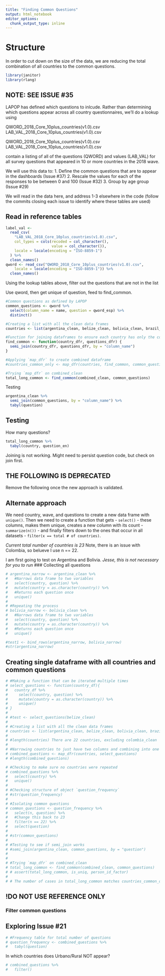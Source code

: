 ```yaml
---
title: "Finding Common Questions"
output: html_notebook
editor_options: 
  chunk_output_type: inline
---
```


# Structure
In order to cut down on the size of the data, we are reducing the total combination of all countries to the common questions.

```r
library(janitor)
library(rlang)
```


## NOTE: SEE ISSUE #35

LAPOP has defined which questions to inlcude. Rather than determining which questions appear across all country questionnaires, we'll do a lookup using 

QWORD_2018_Core_10plus_countries(v1.0).csv
LAB_VAL_2018_Core_10plus_countries(v1.0).csv

QWORD_2018_Core_10plus_countries(v1.0).csv
LAB_VAL_2018_Core_10plus_countries(v1.0).csv

contain a listing of all of the questions (QWORD) and values (LAB_VAL) for all survey questions that appeared in 10 or more countries in the 2018 wave. 

We will use this data to:
1. Define the common questions that are to appear in the dashboards (Issue #37)
2. Rescale the values for each of the responses to be between 0 and 100 (Issue #32)
3. Group by age group (Issue #29)

We will read in the data here, and address 1-3 elsewhere in the code (follow the commits closing each issue to identify where these tables are used)

## Read in reference tables

```r
label_val <-
  read_csv(
    "LAB_VAL_2018_Core_10plus_countries(v1.0).csv",
    col_types = cols(recoded = col_character(),
                     value = col_character()),
    locale = locale(encoding = "ISO-8859-1")
  ) %>%
  clean_names()
qword <- read_csv("QWORD_2018_Core_10plus_countries(v1.0).csv", 
    locale = locale(encoding = "ISO-8859-1")) %>%
  clean_names()
```

Using the lookup tables above, filter out the questions that are not in the list

Use qword, then get unique of question, feed to find_common.



```r
#Common questions as defined by LAPOP 
common_questions <- qword %>%
  select(column_name = name, question = qword_esp) %>%
  distinct()

#Creating a list with all the clean data frames
countries <- list(argentina_clean, belize_clean, bolivia_clean, brazil_clean, canada_clean, chile_clean, costa_clean, ecuador_clean, elsalvador_clean, guatemala_clean, guyana_clean, honduras_clean, jamaica_clean, mexico_clean, nicaragua_clean, panama_clean, paraguay_clean, peru_clean, suriname_clean, uruguay_clean, usa_clean, venezuela_clean) #colombia_clean not resolved

#Function for joining dataframes to ensure each country has only the common questions
find_common <- function(country_dfr, questions_dfr) {
  semi_join(country_dfr, questions_dfr, by = "column_name")
}

#Applying `map_dfr` to create combined dataframe
#countries_common_only <- map_dfr(countries, find_common, common_questions)

#Trying `map_dfr` on combined_clean
total_long_common <- find_common(combined_clean, common_questions) 

```

Testing
```r
argentina_clean %>%
  semi_join(common_questions, by = "column_name") %>%
  tabyl(question)
```

## Testing

How many questions?
```r
total_long_common %>%
  tabyl(country, question_en)
```

Joining is not working. Might need to persist question code, but check on join first. 













## THE FOLLOWING IS DEPRECATED

Remove the following once the new approach is validated.

## Alternate approach
We need country, wave, and questions to create a new data frame with `unique()`. Then we need to create a function that gets - `select()` - these columns, makes them unique, creates a new column with its count - `summarize(n())` - and finally filters down to the ones that occur in all datasets - `filter(x == total # of countries)`.

*Current total number of countries is 23* Note, there is an issue with Colombia, so belueve I use n == 22.

I am first going to test on Argentina and Bolivia.
*Jesse, this is not necessary for you to run*
### Collecting all questions
```r
# argentina_narrow <- argentina_clean %>% 
#   #Narrows data frame to two variables
#   select(country, question) %>% 
#   mutate(country = as.character(country)) %>% 
#   #Returns each question once
#   unique()
# 
# #Repeating the process
# bolivia_narrow <- bolivia_clean %>% 
#   #Narrows data frame to two variables
#   select(country, question) %>% 
#   mutate(country = as.character(country)) %>% 
#   #Returns each question once
#   unique()

#test1 <- bind_rows(argentina_narrow, bolivia_narrow)
#str(argentina_narrow)
```

## Creating single dataframe with all countries and common questions
```r
# #Making a function that can be iterated multiple times
# select_questions <- function(country_df){
#   country_df %>% 
#     select(country, question) %>% 
#     mutate(country = as.character(country)) %>% 
#     unique()
# }
# 
# #test <- select_questions(belize_clean)
# 
# #Creating a list with all the clean data frames
# countries <- list(argentina_clean, belize_clean, bolivia_clean, brazil_clean, canada_clean, chile_clean, costa_clean, ecuador_clean, elsalvador_clean, guatemala_clean, guyana_clean, honduras_clean, jamaica_clean, mexico_clean, nicaragua_clean, panama_clean, paraguay_clean, peru_clean, suriname_clean, uruguay_clean, usa_clean, venezuela_clean) #colombia_clean not resolved
# 
# #length(countries) There are 22 countries, excluding colombia_clean
# 
# #Narrowing countries to just have two columns and combining into one data frame
# combined_questions <- map_dfr(countries, select_questions)
# #length(combined_questions)


```


```r
# #Checking to make sure no countries were repeated
# combined_questions %>% 
#   select(country) %>% 
#   unique()
# 
# #Checking structure of object `question_frequency`
# #str(question_frequency)
# 
# #Isolating common questions
# common_questions <- question_frequency %>% 
#   select(n, question) %>% 
#   #Change this back to 23
#   filter(n == 22) %>% 
#   select(question)
# 
# #str(common_questions)
# 
# #Testing to see if semi_join works
# #semi_join(argentina_clean, common_questions, by = "question")
# 
# 
# #Trying `map_dfr` on combined_clean
# total_long_common <- find_common(combined_clean, common_questions) 
# # assert(total_long_common, is_uniq, person_id_factor)
# 
# # The number of cases in total_long_common matches countries_common_only, so it has only common questions. 
```

## !DO NOT USE REFERENCE ONLY

### Filter common questions



## Exploring Issue #21

```r
# #Frequency table for total number of questions
# question_frequency <- combined_questions %>% 
#   tabyl(question)
```

In which countries does Urbano/Rural NOT appear?
```r
# combined_questions %>% 
#   filter()

```

